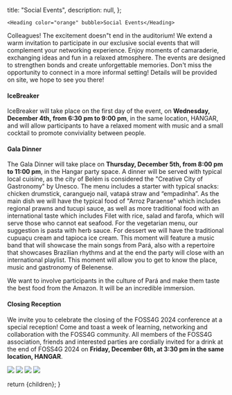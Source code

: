 
  title: "Social Events",
  description: null,
};

<div className="sm:grid sm:grid-cols-12 gap-4">
  <div className="col-span-7 rounded-lg overflow-hidden">

    <Heading color="orange" bubble>Social Events</Heading>

Colleagues! The excitement doesn&quot;t end in the auditorium! We extend a warm invitation to participate in our exclusive social events that will complement your networking experience. Enjoy moments of camaraderie, exchanging ideas and fun in a relaxed atmosphere. The events are designed to strengthen bonds and create unforgettable memories. Don't miss the opportunity to connect in a more informal setting! Details will be provided on site, we hope to see you there!

#### IceBreaker

IceBreaker will take place on the first day of the event, on **Wednesday, December 4th, from 6:30 pm to 9:00 pm**, in the same location, HANGAR, and will allow participants to have a relaxed moment with music and a small cocktail to promote conviviality between people.

#### Gala Dinner

The Gala Dinner will take place on **Thursday, December 5th, from 8:00 pm to 11:00 pm**, in the Hangar party space.
A dinner will be served with typical local cuisine, as the city of Belém is considered the "Creative City of Gastronomy" by Unesco.
The menu includes a starter with typical snacks: chicken drumstick, caranguejo nail, vatapá straw and “empadinha”. As the main dish we will have the typical food of "Arroz Paraense" which includes regional prawns and tucupi sauce, as well as more traditional food with an international taste which includes Filet with rice, salad and farofa, which will serve those who cannot eat seafood. For the vegetarian menu, our suggestion is pasta with herb sauce. For dessert we will have the traditional cupuaçu cream and tapioca ice cream.
This moment will feature a music band that will showcase the main songs from Pará, also with a repertoire that showcases Brazilian rhythms and at the end the party will close with an international playlist. This moment will allow you to get to know the place, music and gastronomy of Belenense.

We want to involve participants in the culture of Pará and make them taste the best food from the Amazon. It will be an incredible immersion.

#### Closing Reception

We invite you to celebrate the closing of the FOSS4G 2024 conference at a special reception! Come and toast a week of learning, networking and collaboration with the FOSS4G community. All members of the FOSS4G association, friends and interested parties are cordially invited for a drink at the end of FOSS4G 2024 on **Friday, December 6th, at 3:30 pm in the same location, HANGAR**.

  </div>
  <div className="col-span-5">
    <Image src={Foss4g2022IceBreaker} className="h-72 my-4 object-cover shadow rounded-lg" />
    <Image src={Foss4g2022IceBreaker2} className="h-72 my-4 object-cover shadow rounded-lg" />
    <Image src={Foss4g2022Lunch} className="h-72 my-4 object-cover shadow rounded-lg" />
    <Image src={Foss4g2022SocialDinner} className="h-72 my-4 object-cover shadow rounded-lg" />
  </div>
</div>

  return <MdxLayout metadata={metadata}>{children}</MdxLayout>;
}

